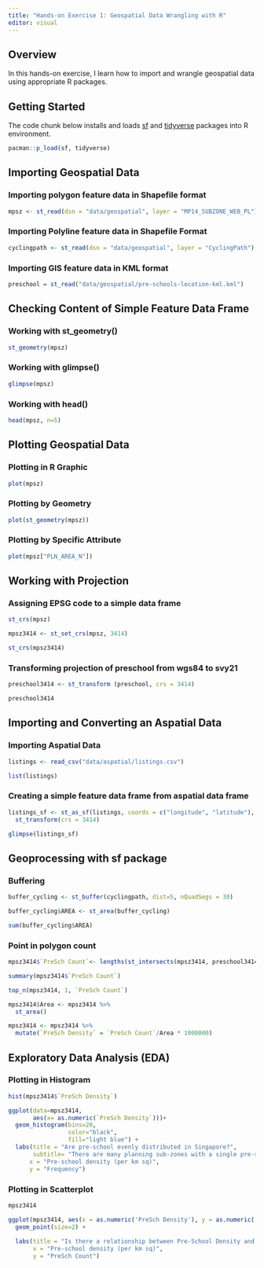 ```yaml
---
title: "Hands-on Exercise 1: Geospatial Data Wrangling with R"
editor: visual
---
```


## Overview

In this hands-on exercise, I learn how to import and wrangle geospatial data using appropriate R packages.

## Getting Started

The code chunk below installs and loads [sf](https://r-spatial.github.io/sf/) and [tidyverse](https://www.tidyverse.org/packages/) packages into R environment.

```r
pacman::p_load(sf, tidyverse)
```

## Importing Geospatial Data

### Importing polygon feature data in Shapefile format

```r
mpsz <- st_read(dsn = "data/geospatial", layer = "MP14_SUBZONE_WEB_PL")
```

### Importing Polyline feature data in Shapefile Format

```r
cyclingpath <- st_read(dsn = "data/geospatial", layer = "CyclingPath")
```

### Importing GIS feature data in KML format

```r
preschool = st_read("data/geospatial/pre-schools-location-kml.kml")
```

## Checking Content of Simple Feature Data Frame

### Working with st_geometry()

```r
st_geometry(mpsz)
```

### Working with glimpse()

```r
glimpse(mpsz)
```

### Working with head()

```r
head(mpsz, n=5)
```

## Plotting Geospatial Data

### Plotting in R Graphic

```r
plot(mpsz)
```

### Plotting by Geometry

```r
plot(st_geometry(mpsz))
```

### Plotting by Specific Attribute

```r
plot(mpsz["PLN_AREA_N"])
```

## Working with Projection

### Assigning EPSG code to a simple data frame

```r
st_crs(mpsz)

mpsz3414 <- st_set_crs(mpsz, 3414) 

st_crs(mpsz3414)

```

### Transforming projection of preschool from wgs84 to svy21

```r
preschool3414 <- st_transform (preschool, crs = 3414)

preschool3414
```

## Importing and Converting an Aspatial Data

### Importing Aspatial Data

```r

listings <- read_csv("data/aspatial/listings.csv")

list(listings)
```

### Creating a simple feature data frame from aspatial data frame

```r
listings_sf <- st_as_sf(listings, coords = c("longitude", "latitude"), crs=4326) %>%
  st_transform(crs = 3414)

glimpse(listings_sf)
```

## Geoprocessing with sf package

### Buffering

```r
buffer_cycling <- st_buffer(cyclingpath, dist=5, nQuadSegs = 30)

buffer_cycling$AREA <- st_area(buffer_cycling)

sum(buffer_cycling$AREA)
```

### Point in polygon count

```r
mpsz3414$`PreSch Count`<- lengths(st_intersects(mpsz3414, preschool3414)) 

summary(mpsz3414$`PreSch Count`)

top_n(mpsz3414, 1, `PreSch Count`)

mpsz3414$Area <- mpsz3414 %>%
  st_area()

mpsz3414 <- mpsz3414 %>%
  mutate(`PreSch Density` = `PreSch Count`/Area * 1000000)

```

## Exploratory Data Analysis (EDA)

### Plotting in Histogram

```r

hist(mpsz3414$`PreSch Density`)

ggplot(data=mpsz3414, 
       aes(x= as.numeric(`PreSch Density`)))+
  geom_histogram(bins=20, 
                 color="black", 
                 fill="light blue") +
  labs(title = "Are pre-school evenly distributed in Singapore?",
       subtitle= "There are many planning sub-zones with a single pre-school, on the other hand, \nthere are two planning sub-zones with at least 20 pre-schools",
      x = "Pre-school density (per km sq)",
      y = "Frequency")
```

### Plotting in Scatterplot

```r

mpsz3414

ggplot(mpsz3414, aes(x = as.numeric('PreSch Density'), y = as.numeric('PreSch Count'))) + 
  geom_point(size=2) +
  
  labs(title = "Is there a relationship between Pre-School Density and Pre-School Count?",
       x = "Pre-school density (per km sq)",
       y = "PreSch Count")
```
